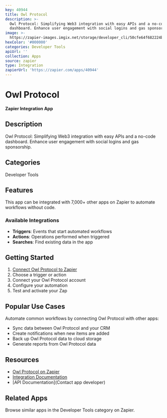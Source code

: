 ```yaml
---
key: 40944
title: Owl Protocol
description: >-
  Owl Protocol: Simplifying Web3 integration with easy APIs and a no-code
  dashboard. Enhance user engagement with social logins and gas sponsorship.
image: >-
  https://zapier-images.imgix.net/storage/developer_cli/50cfe64f682224bd1907fb185d976eb6.png?auto=format%2Ccompress&ixlib=python-3.0.0&q=50
hexColor: '#000000'
categories: Developer Tools
apiUrl: ''
collection: Apps
source: zapier
type: Integration
zapierUrl: 'https://zapier.com/apps/40944'
---
```

# Owl Protocol

**Zapier Integration App**

## Description

Owl Protocol: Simplifying Web3 integration with easy APIs and a no-code dashboard. Enhance user engagement with social logins and gas sponsorship.

## Categories

Developer Tools

## Features

This app can be integrated with 7,000+ other apps on Zapier to automate workflows without code.

### Available Integrations

- **Triggers**: Events that start automated workflows
- **Actions**: Operations performed when triggered
- **Searches**: Find existing data in the app

## Getting Started

1. [Connect Owl Protocol to Zapier](https://zapier.com/apps/40944)
2. Choose a trigger or action
3. Connect your Owl Protocol account
4. Configure your automation
5. Test and activate your Zap

## Popular Use Cases

Automate common workflows by connecting Owl Protocol with other apps:

- Sync data between Owl Protocol and your CRM
- Create notifications when new items are added
- Back up Owl Protocol data to cloud storage
- Generate reports from Owl Protocol data

## Resources

- [Owl Protocol on Zapier](https://zapier.com/apps/40944)
- [Integration Documentation](https://zapier.com/apps/40944/integrations)
- [API Documentation](Contact app developer)

## Related Apps

Browse similar apps in the Developer Tools category on Zapier.
